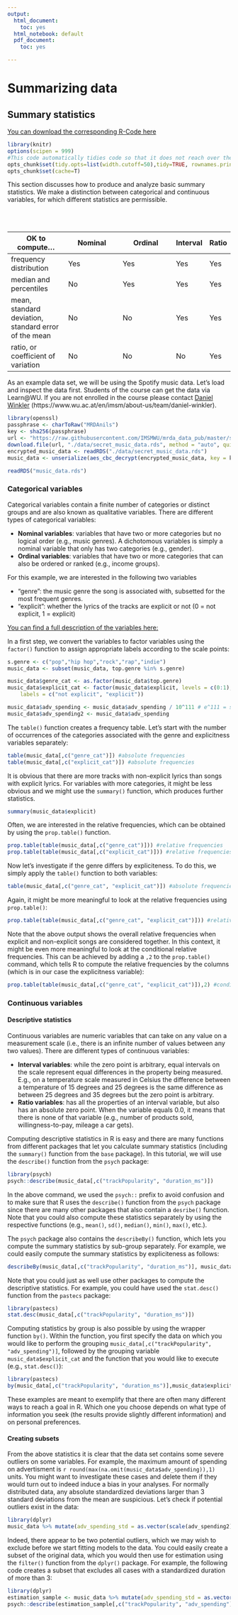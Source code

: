 ```yaml
---
output:
  html_document:
    toc: yes
  html_notebook: default
  pdf_document:
    toc: yes

---
```


# Summarizing data

## Summary statistics

::: {.infobox .download data-latex="{download}"}
[You can download the corresponding R-Code here](./Code/04-basic_statistics.R)
:::

```r
library(knitr)
options(scipen = 999)
#This code automatically tidies code so that it does not reach over the page
opts_chunk$set(tidy.opts=list(width.cutoff=50),tidy=TRUE, rownames.print = FALSE, rows.print = 10)
opts_chunk$set(cache=T)
```

This section discusses how to produce and analyze basic summary statistics. We make a distinction between categorical and continuous variables, for which different statistics are permissible.

<br>
<br>

OK to compute...    | Nominal   | Ordinal   | Interval    | Ratio
------------- | ------------- | ------------- | --- | ---
frequency distribution  | Yes  | Yes  | Yes  | Yes
median and percentiles  | No  | Yes  | Yes  | Yes
mean, standard deviation, standard error of the mean | No  | No  | Yes  | Yes
ratio, or coefficient of variation  | No  | No  | No  | Yes

As an example data set, we will be using the Spotify music data. Let's load and inspect the data first. Students of the course can get the data via Learn\@WU. If you are not enrolled in the course please contact [Daniel Winkler](https://www.wu.ac.at/en/imsm/about-us/team/daniel-winkler) (https://www.wu.ac.at/en/imsm/about-us/team/daniel-winkler).

```r
library(openssl)
passphrase <- charToRaw("MRDAnils")
key <- sha256(passphrase)
url <- "https://raw.githubusercontent.com/IMSMWU/mrda_data_pub/master/secret-music_data.rds"
download.file(url, "./data/secret_music_data.rds", method = "auto", quiet=FALSE)
encrypted_music_data <- readRDS("./data/secret_music_data.rds")
music_data <- unserialize(aes_cbc_decrypt(encrypted_music_data, key = key))
```


```r
readRDS("music_data.rds")
```
### Categorical variables

Categorical variables contain a finite number of categories or distinct groups and are also known as qualitative variables. There are different types of categorical variables:

* **Nominal variables**: variables that have two or more categories but no logical order (e.g., music genres). A dichotomous variables is simply a nominal variable that only has two categories (e.g., gender).
* **Ordinal variables**: variables that have two or more categories that can also be ordered or ranked (e.g., income groups).

For this example, we are interested in the following two variables

* "genre": the music genre the song is associated with, subsetted for the most frequent genres.  
* "explicit": whether the lyrics of the tracks are explicit or not (0 = not explicit, 1 = explicit)

[You can find a full description of the variables here:](https://developer.spotify.com/documentation/web-api/reference/personalization/get-users-top-artists-and-tracks/) 

In a first step, we convert the variables to factor variables using the ```factor()``` function to assign appropriate labels according to the scale points:

```r
s.genre <- c("pop","hip hop","rock","rap","indie")
music_data <- subset(music_data, top.genre %in% s.genre)

music_data$genre_cat <- as.factor(music_data$top.genre)
music_data$explicit_cat <- factor(music_data$explicit, levels = c(0:1), 
    labels = c("not explicit", "explicit"))

music_data$adv_spending <- music_data$adv_spending / 10^111 # e^111 = scaling factor for specific outliers
music_data$adv_spending2 <- music_data$adv_spending
```

The ```table()``` function creates a frequency table. Let's start with the number of occurrences of the categories associated with the genre and explicitness variables separately:

```r
table(music_data[,c("genre_cat")]) #absolute frequencies
table(music_data[,c("explicit_cat")]) #absolute frequencies
```

It is obvious that there are more tracks with non-explicit lyrics than songs with explicit lyrics. For variables with more categories, it might be less obvious and we might use the ```summary()``` function, which produces further statistics. 

```r
summary(music_data$explicit)
```

Often, we are interested in the relative frequencies, which can be obtained by using the ```prop.table()``` function.

```r
prop.table(table(music_data[,c("genre_cat")])) #relative frequencies
prop.table(table(music_data[,c("explicit_cat")])) #relative frequencies
```

Now let's investigate if the genre differs by expliciteness. To do this, we simply apply the ```table()``` function to both variables:

```r
table(music_data[,c("genre_cat", "explicit_cat")]) #absolute frequencies
```

Again, it might be more meaningful to look at the relative frequencies using ```prop.table()```:

```r
prop.table(table(music_data[,c("genre_cat", "explicit_cat")])) #relative frequencies
```

Note that the above output shows the overall relative frequencies when explicit and non-explicit songs are considered together. In this context, it might be even more meaningful to look at the conditional relative frequencies. This can be achieved by adding a ```,2``` to the ```prop.table()``` command, which tells R to compute the relative frequencies by the columns (which is in our case the explicitness variable): 

```r
prop.table(table(music_data[,c("genre_cat", "explicit_cat")]),2) #conditional relative frequencies
```

### Continuous variables

#### Descriptive statistics

Continuous variables are numeric variables that can take on any value on a measurement scale (i.e., there is an infinite number of values between any two values). There are different types of continuous variables:

* **Interval variables**: while the zero point is arbitrary, equal intervals on the scale represent equal differences in the property being measured. E.g., on a temperature scale measured in Celsius the difference between a temperature of 15 degrees and 25 degrees is the same difference as between 25 degrees and 35 degrees but the zero point is arbitrary. 
* **Ratio variables**: has all the properties of an interval variable, but also has an absolute zero point. When the variable equals 0.0, it means that there is none of that variable (e.g., number of products sold, willingness-to-pay, mileage a car gets). 

Computing descriptive statistics in R is easy and there are many functions from different packages that let you calculate summary statistics (including the ```summary()``` function from the ```base``` package). In this tutorial, we will use the ```describe()``` function from the ```psych``` package:

```r
library(psych)
psych::describe(music_data[,c("trackPopularity", "duration_ms")])
```

In the above command, we used the ```psych::``` prefix to avoid confusion and to make sure that R uses the ```describe()``` function from the ```psych``` package since there are many other packages that also contain a ```desribe()``` function. Note that you could also compute these statistics separately by using the respective functions (e.g., ```mean()```, ```sd()```, ```median()```, ```min()```, ```max()```, etc.). 

The ```psych``` package also contains the ```describeBy()``` function, which lets you compute the summary statistics by sub-group separately. For example, we could easily compute the summary statistics by expliciteness as follows: 

```r
describeBy(music_data[,c("trackPopularity", "duration_ms")], music_data$explicit_cat)
```

Note that you could just as well use other packages to compute the descriptive statistics. For example, you could have used the ```stat.desc()``` function from the ```pastecs``` package:

```r
library(pastecs)
stat.desc(music_data[,c("trackPopularity", "duration_ms")])
```

Computing statistics by group is also possible by using the wrapper function ```by()```. Within the function, you first specify the data on which you would like to perform the grouping ```music_data[,c("trackPopularity", "adv_spending")]```, followed by the grouping variable ```music_data$explicit_cat``` and the function that you would like to execute (e.g., ```stat.desc()```):

```r
library(pastecs)
by(music_data[,c("trackPopularity", "duration_ms")],music_data$explicit_cat,stat.desc)
```

These examples are meant to exemplify that there are often many different ways to reach a goal in R. Which one you choose depends on what type of information you seek (the results provide slightly different information) and on personal preferences.

#### Creating subsets

From the above statistics it is clear that the data set contains some severe outliers on some variables. For example, the maximum amount of spending on advertisment is `r round(max(na.omit(music_data$adv_spending)),1)` units. You might want to investigate these cases and delete them if they would turn out to indeed induce a bias in your analyses. For normally distributed data, any absolute standardized deviations larger than 3 standard deviations from the mean are suspicious. Let's check if potential outliers exist in the data:

```r
library(dplyr)
music_data %>% mutate(adv_spending_std = as.vector(scale(adv_spending2))) %>% filter(abs(adv_spending_std) > 3) %>% select(id, trackName, adv_spending, adv_spending_std)
```

Indeed, there appear to be two potential outliers, which we may wish to exclude before we start fitting models to the data. You could easily create a subset of the original data, which you would then use for estimation using the ```filter()``` function from the ```dplyr()``` package. For example, the following code creates a subset that excludes all cases with a standardized duration of more than 3: 

```r
library(dplyr)
estimation_sample <- music_data %>% mutate(adv_spending_std = as.vector(scale(adv_spending))) %>% filter(abs(adv_spending_std) < 3)
psych::describe(estimation_sample[,c("trackPopularity", "adv_spending")])
```

